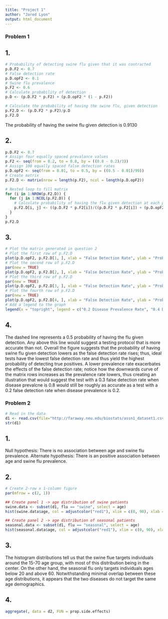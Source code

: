 ```yaml
---
title: "Project 1"
author: "Jared Lyon"
output: html_document
---
```


### Problem 1
## 1.
```r
# Probability of detecting swine flu given that it was contracted
p.D.F2 <- 0.7
# False detection rate
p.D.opF2 <- 0.1
# Swine flu prevalence
p.F2 <- 0.6
# Calculate probability of detection
p.D <- (p.D.F2 * p.F2) + (p.D.opF2 * (1 - p.F2))

# Calculate the probability of having the swine flu, given detection
p.F2.D <- (p.D.F2 * p.F2)/p.D
p.F2.D
```
The probability of having the swine flu given detection is 0.9130

## 2.
```r
p.D.F2 <- 0.7
# Assign four equally spaced prevalance values
p.F2 <- seq(from = 0.2, to = 0.8, by = ((0.8 - 0.2)/3))
# Assign 100 equally spaced false detection rates
p.D.opF2 <- seq(from = 0.01, to = 0.5, by = ((0.5 - 0.01)/99))
# Create matrix
p.F2.D <- matrix(nrow = length(p.F2), ncol = length(p.D.opF2))

# Nested loop to fill matrix
for (i in 1:NROW(p.F2.D)) {
  for (j in 1:NCOL(p.F2.D)) {
    # Calculate probability of having the flu given detection at each point in the above sequences
    p.F2.D[i, j] <- ((p.D.F2 * p.F2[i])/((p.D.F2 * p.F2[i]) + (p.D.opF2[j] * (1 - p.F2[i]))))
  }
}
p.F2.D
```

## 3.
```r
# Plot the matrix generated in question 2
# Plot the first row of p.F2.D
plot(p.D.opF2, p.F2.D[1, ], xlab = "False Detection Rate", ylab = "Probability of Having the Flu Given Detection", col = "red", abline(b = 0, a = 0.5, lty = "dotted"))
# Plot the second row of p.F2.D
par(new = TRUE)
plot(p.D.opF2, p.F2.D[2, ], xlab = "False Detection Rate", ylab = "Probability of Having the Flu Given Detection", col = "blue", axes = F)
# Plot the third row of p.F2.D
par(new = TRUE)
plot(p.D.opF2, p.F2.D[3, ], xlab = "False Detection Rate", ylab = "Probability of Having the Flu Given Detection", col = "green", axes = F)
# Plot the fourth row of p.F2.D
par(new = TRUE)
plot(p.D.opF2, p.F2.D[4, ], xlab = "False Detection Rate", ylab = "Probability of Having the Flu Given Detection", col = "orange", axes = F)
# Add a legend to the graph
legend(x = "topright", legend = c("0.2 Disease Prevalence Rate", "0.4 Disease Prevalence Rate", "0.6 Disease Prevalence Rate", "0.8 Disease Prevalence Rate"), col = c("red", "blue", "green", "orange"), pch = 1)
```
## 4.
The dashed line represents a 0.5 probability of having the flu given detection. Any above this line would suggest a testing protocol that is more accurate than not. Overall the figure suggests that the probability of having swine flu given detection lowers as the false detection rate rises; thus, ideal tests have the lowest false detection rate and thus yield the highest probability of detecting true positives. A lower prevalence rate exacerbates the effects of the false detection rate; notice how the downwards curve of the matrix rows increases as the prevalence rate lowers, thus creating an illustration that would suggest the test with a 0.3 false detection rate when disease prevalcne is 0.8 would still be roughly as accurate as a test with a 0.2 false detection rate when disease prevalence is 0.2.

### Problem 2
```r
# Read in the data
d1 <- read.csv(file="http://faraway.neu.edu/biostats/assn1_dataset1.csv")
str(d1)
```

## 1. 
Null hypothesis: There is no association between age and swine flu prevalence.
Alternate hypothesis: There is an positive association between age and swine flu prevalence.

## 2. 
```r
# Create 2-row x 1-column figure
par(mfrow = c(2, 1))

## Create panel 1 -> age distribution of swine patients
swine.data <- subset(d1, flu == "swine", select = age)
hist(swine.data$age, col = adjustcolor("red1"), xlim = c(0, 90), xlab = "Age", main = "Age Breakdown of Patients with Swine Flu")

## Create panel 2 -> age distribution of seasonal patients
seasonal.data <- subset(d1, flu == "seasonal", select = age)
hist(seasonal.data$age, col = adjustcolor("red1"), xlim = c(0, 90), xlab = "Age", main = "Age Breakdown of Patients with Seasonal Flu")
```

## 3.
The histogram distributions tell us that the swine flue targets individuals around the 15-70 age group, with most of this distribution being in the center. On the other hand, the seasonal flu only targets individuals ages below 20 and above 60. Notwithstanding minimal overlap between these age distributions, it appears that the two diseases do not target the same age demographics.

## 4.
```r
aggregate(, data = d2, FUN = prop.side.effects)
```


